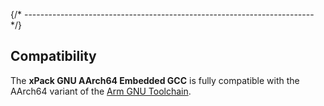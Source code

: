
{/* ------------------------------------------------------------------------ */}

## Compatibility

The **xPack GNU AArch64 Embedded GCC** is fully compatible with the
AArch64 variant of the
[Arm GNU Toolchain](https://developer.arm.com/Tools%20and%20Software/GNU%20Toolchain).

